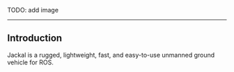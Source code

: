 TODO: add image

---

## Introduction

Jackal is a rugged, lightweight, fast, and easy-to-use unmanned ground vehicle for ROS.
